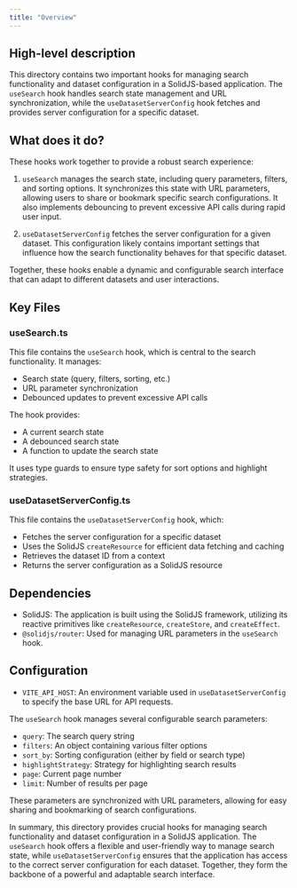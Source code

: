 ```yaml
---
title: "Overview"
---
```


## High-level description
This directory contains two important hooks for managing search functionality and dataset configuration in a SolidJS-based application. The `useSearch` hook handles search state management and URL synchronization, while the `useDatasetServerConfig` hook fetches and provides server configuration for a specific dataset.

## What does it do?
These hooks work together to provide a robust search experience:

1. `useSearch` manages the search state, including query parameters, filters, and sorting options. It synchronizes this state with URL parameters, allowing users to share or bookmark specific search configurations. It also implements debouncing to prevent excessive API calls during rapid user input.

2. `useDatasetServerConfig` fetches the server configuration for a given dataset. This configuration likely contains important settings that influence how the search functionality behaves for that specific dataset.

Together, these hooks enable a dynamic and configurable search interface that can adapt to different datasets and user interactions.

## Key Files

### useSearch.ts
This file contains the `useSearch` hook, which is central to the search functionality. It manages:
- Search state (query, filters, sorting, etc.)
- URL parameter synchronization
- Debounced updates to prevent excessive API calls

The hook provides:
- A current search state
- A debounced search state
- A function to update the search state

It uses type guards to ensure type safety for sort options and highlight strategies.

### useDatasetServerConfig.ts
This file contains the `useDatasetServerConfig` hook, which:
- Fetches the server configuration for a specific dataset
- Uses the SolidJS `createResource` for efficient data fetching and caching
- Retrieves the dataset ID from a context
- Returns the server configuration as a SolidJS resource

## Dependencies
- SolidJS: The application is built using the SolidJS framework, utilizing its reactive primitives like `createResource`, `createStore`, and `createEffect`.
- `@solidjs/router`: Used for managing URL parameters in the `useSearch` hook.

## Configuration
- `VITE_API_HOST`: An environment variable used in `useDatasetServerConfig` to specify the base URL for API requests.

The `useSearch` hook manages several configurable search parameters:
- `query`: The search query string
- `filters`: An object containing various filter options
- `sort_by`: Sorting configuration (either by field or search type)
- `highlightStrategy`: Strategy for highlighting search results
- `page`: Current page number
- `limit`: Number of results per page

These parameters are synchronized with URL parameters, allowing for easy sharing and bookmarking of search configurations.

In summary, this directory provides crucial hooks for managing search functionality and dataset configuration in a SolidJS application. The `useSearch` hook offers a flexible and user-friendly way to manage search state, while `useDatasetServerConfig` ensures that the application has access to the correct server configuration for each dataset. Together, they form the backbone of a powerful and adaptable search interface.